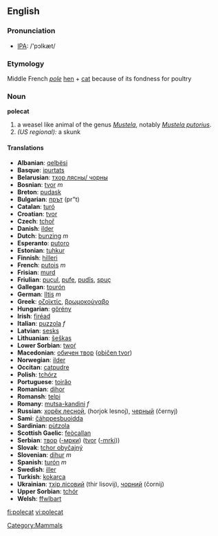 ==English==
=== Pronunciation ===
*[[w:IPA|IPA]]: /'pɔlkæt/
===Etymology===
Middle French ''[[pole]]'' [[hen]] + [[cat]] because of its fondness for poultry
=== Noun ===
'''polecat'''
#a weasel like animal of the genus ''[[Mustela]]'', notably ''[[Mustela putorius]]''.
#''(US regional):'' a skunk

==== Translations ====
*'''Albanian''': [[qelbësi]]
*'''Basque''': [[ipurtats]]
*'''Belarusian''': [[тхор лясны/ чорны]]
*'''Bosnian''': [[tvor]] ''m''
*'''Breton''': [[pudask]]
*'''Bulgarian''': [[прът]] (pr"t)
*'''Catalan''': [[turó]]
*'''Croatian''': [[tvor]]
*'''Czech''': [[tchoř]]
*'''Danish''': [[ilder]]
*'''Dutch''': [[bunzing]] ''m''
*'''Esperanto''': [[putoro]]
*'''Estonian''': [[tuhkur]]
*'''Finnish''': [[hilleri]]
*'''French''': [[putois]] ''m''
*'''Frisian''': [[murd]]
*'''Friulian''': [[puçul]], [[pufe]], [[pudîs]], [[spuç]]
*'''Gallegan''': [[tourón]]
*'''German''': [[Iltis]] ''m''
*'''Greek''': [[οζοϊκτίς]], [[βρωμοκούναβο]]
*'''Hungarian''': [[görény]]
*'''Irish''': [[firéad]]
*'''Italian''': [[puzzola]] ''f''
*'''Latvian''': [[sesks]]
*'''Lithuanian''': [[šeškas]]
*'''Lower Sorbian''': [[twoŕ]]
*'''Macedonian''': [[обичен твор]] ([[običen tvor]])
*'''Norwegian''': [[ilder]]
*'''Occitan''': [[catpudre]]
*'''Polish''': [[tchórz]]
*'''Portuguese''': [[toirăo]]
*'''Romanian''': [[dihor]]
*'''Romansh''': [[telpi]]
*'''Romany''': [[mutsa-kandini]] ''f''
*'''Russian''': [[хорёк лесной]], (horjok lеsnoj), [[черный]] (čеrnyj)
*'''Sami''': [[čáhppesbuoidda]]
*'''Sardinian''': [[pùtzola]]
*'''Scottish Gaelic''': [[feòcallan]]
*'''Serbian''': [[твор]] ([[-мрки]]) ([[tvor]] ([[-mrki]]))
*'''Slovak''': [[tchor obyčajný]]
*'''Slovenian''': [[dihur]] ''m''
*'''Spanish''': [[turón]] ''m''
*'''Swedish''': [[iller]]
*'''Turkish''': [[kokarca]]
*'''Ukrainian''': [[тхiр лiсовий]] (thir lisovij), [[чорний]] (čornij)
*'''Upper Sorbian''': [[tchór]]
*'''Welsh''': [[ffwlbart]]

[[Category:Mammals]]

[[fi:polecat]]
[[vi:polecat]]